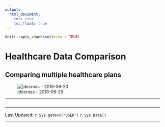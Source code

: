 ```yaml
---
output:
  html_document:
    toc: true
    toc_float: true
---
```


```r
knitr::opts_chunk$set(echo = TRUE)
```

# Healthcare Data Comparison   
## Comparing multiple healthcare plans

![jdecross - 2018-06-20](./ad-logo-long.png)


***

```r

```



***

Last Updated: `r Sys.getenv("USER")` `r Sys.Date()`

***  
